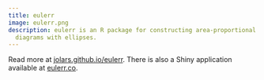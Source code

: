 ```yaml
---
title: eulerr
image: eulerr.png
description: eulerr is an R package for constructing area-proportional Euler
  diagrams with ellipses.
---
```


Read more at [jolars.github.io/eulerr](https://jolars.github.io/eulerr).
There is also a Shiny application available at [eulerr.co](https://eulerr.co).

